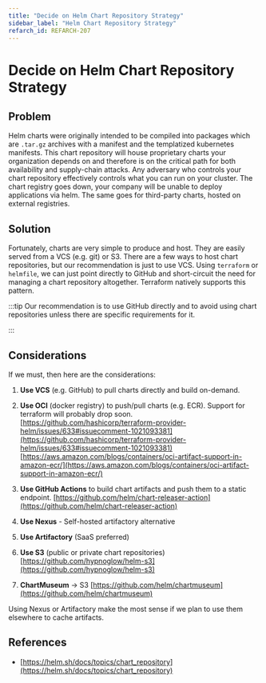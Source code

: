 ```yaml
---
title: "Decide on Helm Chart Repository Strategy"
sidebar_label: "Helm Chart Repository Strategy"
refarch_id: REFARCH-207
---
```


# Decide on Helm Chart Repository Strategy

## Problem

Helm charts were originally intended to be compiled into packages which are `.tar.gz` archives with a manifest and the
templatized kubernetes manifests. This chart repository will house proprietary charts your organization depends on and
therefore is on the critical path for both availability and supply-chain attacks. Any adversary who controls your chart
repository effectively controls what you can run on your cluster. The chart registry goes down, your company will be
unable to deploy applications via helm. The same goes for third-party charts, hosted on external registries.

## Solution

Fortunately, charts are very simple to produce and host. They are easily served from a VCS (e.g. git) or S3. There are a
few ways to host chart repositories, but our recommendation is just to use VCS. Using `terraform` or `helmfile`, we can
just point directly to GitHub and short-circuit the need for managing a chart repository altogether. Terraform natively
supports this pattern.

:::tip Our recommendation is to use GitHub directly and to avoid using chart repositories unless there are specific
requirements for it.

:::

## Considerations

If we must, then here are the considerations:

1. **Use VCS** (e.g. GitHub) to pull charts directly and build on-demand.

2. **Use OCI** (docker registry) to push/pull charts (e.g. ECR). Support for terraform will probably drop soon.
   [https://github.com/hashicorp/terraform-provider-helm/issues/633#issuecomment-1021093381](https://github.com/hashicorp/terraform-provider-helm/issues/633#issuecomment-1021093381)
   [https://aws.amazon.com/blogs/containers/oci-artifact-support-in-amazon-ecr/](https://aws.amazon.com/blogs/containers/oci-artifact-support-in-amazon-ecr/)

3. **Use GitHub Actions** to build chart artifacts and push them to a static endpoint.
   [https://github.com/helm/chart-releaser-action](https://github.com/helm/chart-releaser-action)

4. **Use Nexus** - Self-hosted artifactory alternative

5. **Use Artifactory** (SaaS preferred)

6. **Use S3** (public or private chart repositories)
   [https://github.com/hypnoglow/helm-s3](https://github.com/hypnoglow/helm-s3)

7. **ChartMuseum** → S3 [https://github.com/helm/chartmuseum](https://github.com/helm/chartmuseum)

Using Nexus or Artifactory make the most sense if we plan to use them elsewhere to cache artifacts.

## References

- [https://helm.sh/docs/topics/chart_repository](https://helm.sh/docs/topics/chart_repository)
